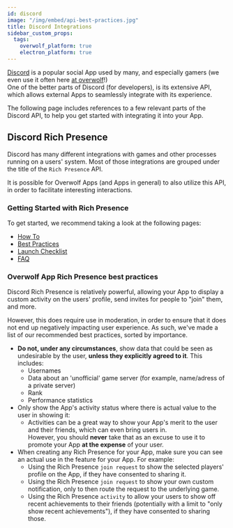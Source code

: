 ```yaml
---
id: discord
image: "/img/embed/api-best-practices.jpg"
title: Discord Integrations
sidebar_custom_props:
  tags:
    overwolf_platform: true
    electron_platform: true
---
```


[Discord](https://discord.com) is a popular social App used by many, and especially gamers (we even use it often here [at overwolf](https://discord.gg/overwolf-developers)!)  
One of the better parts of Discord (for developers), is its extensive API, which allows external Apps to seamlessly integrate with its experience.

The following page includes references to a few relevant parts of the Discord API, to help you get started with integrating it into your App.

## Discord Rich Presence

Discord has many different integrations with games and other processes running on a users' system. Most of those integrations
are grouped under the title of the `Rich Presence` API.

It is possible for Overwolf Apps (and Apps in general) to also utilize this API, in order to facilitate interesting interactions.

### Getting Started with Rich Presence

To get started, we recommend taking a look at the following pages:
- [How To](https://discord.com/developers/docs/rich-presence/how-to)
- [Best Practices](https://discord.com/developers/docs/rich-presence/best-practices)
- [Launch Checklist](https://discord.com/developers/docs/rich-presence/launch-checklist)
- [FAQ](https://discord.com/developers/docs/rich-presence/faq)

### Overwolf App Rich Presence best practices

Discord Rich Presence is relatively powerful, allowing your App to display a custom activity on the users' profile, 
send invites for people to "join" them, and more.

However, this does require use in moderation, in order to ensure that it does not end up negatively impacting user experience.
As such, we've made a list of our recommended best practices, sorted by importance.

- **Do not, under any circumstances**, show data that could be seen as undesirable by the user, **unless they explicitly agreed to it**. This includes:
  - Usernames
  - Data about an 'unofficial' game server (for example, name/adress of a private server)
  - Rank
  - Performance statistics
- Only show the App's activity status where there is actual value to the user in showing it:
  - Activities can be a great way to show your App's merit to the user and their friends, which can even bring users in.  
  However, you should **never** take that as an excuse to use it to promote your App **at the expense** of your user.
- When creating any Rich Presence for your App, make sure you can see an actual use in the feature for your App. For example:
  - Using the Rich Presence `join request` to show the selected players' profile on the App, if they have consented to sharing it.
  - Using the Rich Presence `join request` to show your own custom notification, only to then route the request to the underlying game.
  - Using the Rich Presence `activity` to allow your users to show off recent achievements to their friends (potentially with a limit to "only show recent achievements"), if they have consented to sharing those.